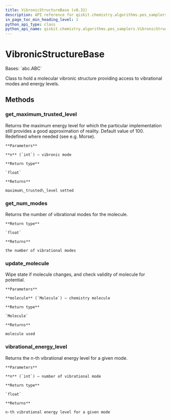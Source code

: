 ```yaml
---
title: VibronicStructureBase (v0.31)
description: API reference for qiskit.chemistry.algorithms.pes_samplers.VibronicStructureBase in qiskit v0.31
in_page_toc_min_heading_level: 1
python_api_type: class
python_api_name: qiskit.chemistry.algorithms.pes_samplers.VibronicStructureBase
---
```


# VibronicStructureBase

<Class id="qiskit.chemistry.algorithms.pes_samplers.VibronicStructureBase" isDedicatedPage={true} github="https://github.com/qiskit-community/qiskit-aqua/tree/stable/0.9/qiskit/chemistry/algorithms/pes_samplers/potentials/potential_base.py" signature="VibronicStructureBase(molecule)" modifiers="class">
  Bases: `abc.ABC`

  Class to hold a molecular vibronic structure providing access to vibrational modes and energy levels.

  ## Methods

  <span id="qiskit-chemistry-algorithms-pes-samplers-vibronicstructurebase-get-maximum-trusted-level" />

  ### get\_maximum\_trusted\_level

  <Function id="qiskit.chemistry.algorithms.pes_samplers.VibronicStructureBase.get_maximum_trusted_level" signature="VibronicStructureBase.get_maximum_trusted_level(n=0)">
    Returns the maximum energy level for which the particular implementation still provides a good approximation of reality. Default value of 100. Redefined where needed (see e.g. Morse).

    **Parameters**

    **n** (`int`) – vibronic mode

    **Return type**

    `float`

    **Returns**

    maximum\_trusted\_level setted
  </Function>

  <span id="qiskit-chemistry-algorithms-pes-samplers-vibronicstructurebase-get-num-modes" />

  ### get\_num\_modes

  <Function id="qiskit.chemistry.algorithms.pes_samplers.VibronicStructureBase.get_num_modes" signature="VibronicStructureBase.get_num_modes()" modifiers="abstract">
    Returns the number of vibrational modes for the molecule.

    **Return type**

    `float`

    **Returns**

    the number of vibrational modes
  </Function>

  <span id="qiskit-chemistry-algorithms-pes-samplers-vibronicstructurebase-update-molecule" />

  ### update\_molecule

  <Function id="qiskit.chemistry.algorithms.pes_samplers.VibronicStructureBase.update_molecule" signature="VibronicStructureBase.update_molecule(molecule)">
    Wipe state if molecule changes, and check validity of molecule for potential.

    **Parameters**

    **molecule** (`Molecule`) – chemistry molecule

    **Return type**

    `Molecule`

    **Returns**

    molecule used
  </Function>

  <span id="qiskit-chemistry-algorithms-pes-samplers-vibronicstructurebase-vibrational-energy-level" />

  ### vibrational\_energy\_level

  <Function id="qiskit.chemistry.algorithms.pes_samplers.VibronicStructureBase.vibrational_energy_level" signature="VibronicStructureBase.vibrational_energy_level(n)" modifiers="abstract">
    Returns the n-th vibrational energy level for a given mode.

    **Parameters**

    **n** (`int`) – number of vibrational mode

    **Return type**

    `float`

    **Returns**

    n-th vibrational energy level for a given mode
  </Function>
</Class>

